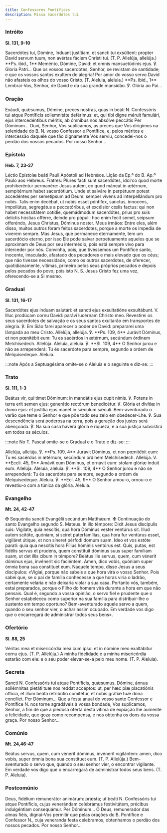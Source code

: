 ```yaml
---
title: Confessores Pontífices
description: Missa Sacerdótes tui
---
```


### Intróito

**Sl. 131, 9-10**

<div class="side-by-side not-content">
  <span>
    Sacerdótes tui, Dómine, índuant justítiam, et sancti tui exsúltent: propter
    David servum tuum, non avértas fáciem Christi tui. (T. P. Allelúja,
    allelúja.) **Ps. ibid., 1** Meménto, Dómine, David: et omnis mansuetúdinis
    ejus. ℣. Gloria Patri...
  </span>
  <span>
    Que os vossos sacerdotes, Senhor, se revistam de santidade; e que os vossos
    santos exultem de alegria! Por amor do vosso servo David não afasteis os
    olhos do vosso Cristo. (T. Aleluia, aleluia.) **Ps. ibid., 1** Lembrai-Vos,
    Senhor, de David e da sua grande mansidão. ℣. Glória ao Pai...
  </span>
</div>

### Oração

<div class="side-by-side not-content">
  <span>
    Exáudi, quǽsumus, Dómine, preces nostras, quas in beáti
    <span class="text-red-500">N.</span> Confessóris tui atque Pontíficis sollemnitáte
    deférimus: et, qui tibi digne méruit famulári, ejus intercedéntibus méritis,
    ab ómnibus nos absólve peccátis Per Dóminum...
  </span>
  <span>
    Ouvi, Senhor, Vos suplicamos, as preces que Vos dirigimos na solenidade do
    B. <span class="text-red-500">N.</span> vosso Confessor e Pontífice, e,
    pelos méritos e intercessão daquele que tão dignamente Vos serviu,
    concedei-nos o perdão dos nossos pecados. Por nosso Senhor...
  </span>
</div>

### Epístola

**Heb. 7, 23-27**

<div class="side-by-side not-content">
  <span>Léctio Epístolæ beáti Pauli Apóstoli ad Hebrǽos.</span>
  <span>Lição da Ep.ª do B. Ap.º Paulo aos Hebreus.</span>
  <span>
    Fratres: Plures facti sunt sacerdótes, idcírco quod morte prohiberéntur
    permanére: Jesus autem, eo quod máneat in ætérnum, sempitérnum habet
    sacerdótium. Unde et salváre in perpétuum potest accedéntes per semetípsum
    ad Deum: semper vivens ad interpellándum pro nobis. Talis enim decébat, ut
    nobis esset póntifex, sanctus, ínnocens, impollútus, segregátus a
    peccatóribus, et excélsior cœlis factus: qui non habet necessitátem cotídie,
    quemádmodum sacerdótes, prius pro suis delíctis hóstias offérre, deínde pro
    pópuli: hoc enim fecit semel, seípsum offeréndo, Jesus Christus, Dóminus
    noster.
  </span>
  <span>
    Meus irmãos: Entre eles, além disso, muitos outros foram feitos sacerdotes,
    porque a morte os impedia de viverem sempre. Mas Jesus, que permanece
    eternamente, tem um sacerdócio eterno, por isso Ele pode salvar
    perpetuamente aqueles que se aproximam de Deus por seu intermédio, pois está
    sempre vivo para interceder por nós. Convinha, pois, que tivéssemos um
    Pontífice santo, inocente, imaculado, afastado dos pecadores e mais elevado
    que os céus; que não tivesse necessidade, como os outros sacerdotes, de
    oferecer, quotidianamente, vítimas, primeiro pelos seus próprios pecados e
    depois pelos pecados do povo; pois isto N. S. Jesus Cristo fez uma vez,
    oferecendo-se a Si mesmo.
  </span>
</div>

### Gradual

**Sl. 131, 16-17**

<div class="side-by-side not-content">
  <span>
    Sacerdótes ejus índuam salutári: et sancti ejus exsultatióne exsultábunt. V.
    Illuc prodúcam cornu David: parávi lucérnam Christo meo.
  </span>
  <span>
    Revestirei os seus sacerdotes de salvação e os seus santos exultarão em
    transportes de alegria. ℣. Em Sião farei aparecer o poder de David:
    prepararei uma lâmpada ao meu Cristo.
  </span>
  <span>
    Allelúja, allelúja. ℣. **Ps. 109, 4** Jurávit Dóminus, et non pœnitébit eum:
    Tu es sacérdos in ætérnum, secúndum órdinem Melchísedech. Allelúja.
  </span>
  <span>
    Aleluia, aleluia. ℣. **Sl. 109, 4** O Senhor jurou e não se arrependerá: Tu
    és sacerdote para sempre, segundo a ordem de Melquisedeque. Aleluia.
  </span>
</div>

:::note
Após a Septuagésima omite-se o Aleluia e o seguinte e diz-se:
:::

### Trato

**Sl. 111, 1-3**

<div class="side-by-side not-content">
  <span>
    Beátus vir, qui timet Dóminum: in mandátis ejus cupit nimis. ℣. Potens in
    terra erit semen ejus: generátio rectórum benedicétur. ℣. Glória et divítiæ
    in domo ejus: et justítia ejus manet in sǽculum sǽculi.
  </span>
  <span>
    Bem-aventurado o varão que teme o Senhor e que põe todo seu zelo em
    obedecer-Lhe. ℣. Sua descendência será poderosa na terra, pois a geração dos
    justos será abençoada. ℣. Na sua casa haverá glória e riqueza, e a sua
    justiça subsistirá em todos os séculos.
  </span>
</div>

:::note
No T. Pascal omite-se o Gradual e o Trato e diz-se:
:::

<div class="side-by-side not-content">
  <span>
    Allelúja, allelúja. ℣. **Ps. 109, 4** Jurávit Dóminus, et non pœnitébit eum:
    Tu es sacérdos in ætérnum, secúndum órdinem Melchísedech. Allelúja. V.
    **Eccli. 45, 9** Amávit eum Dóminus, et ornávit eum: stolam glóriæ índuit
    eum. Allelúja.
  </span>
  <span>
    Aleluia, aleluia. ℣. **Sl. 109, 4** O Senhor jurou e não se arrependerá: Tu
    és sacerdote para sempre, segundo a ordem de Melquisedeque. Aleluia. ℣.
    **Ecl. 45, 9** O Senhor amou-o, ornou-o e revestiu-o com a túnica da glória.
    Aleluia.
  </span>
</div>

### Evangelho

**Mt. 24, 42-47**

<div class="side-by-side not-content">
  <span>
    <span class="text-red-500">✠</span> Sequéntia sancti Evangélii secúndum
    Matthǽum.
  </span>
  <span>
    <span class="text-red-500">✠</span> Continuação do santo Evangelho segundo
    S. Mateus.
  </span>
  <span>
    In illo témpore: Dixit Jesus discípulis suis: Vigilate, quia nescítis, qua
    hora Dóminus vester ventúrus sit. Illud autem scitóte, quóniam, si sciret
    paterfamílias, qua hora fur ventúrus esset, vigiláret útique, et non síneret
    pérfodi domum suam. Ideo et vos estóte parati: quia qua nescítis hora Fílius
    hóminis ventúrus est. Quis, putas, est fidélis servus et prudens, quem
    constítuit dóminus suus super famíliam suam, ut det illis cibum in témpore?
    Beátus ille servus, quem, cum vénerit dóminus ejus, invénerit sic faciéntem.
    Amen, dico vobis, quóniam super ómnia bona sua constítuet eum.
  </span>
  <span>
    Naquele tempo, disse Jesus a seus discípulos: «Vigiai, porque não sabeis a
    que hora virá o vosso Senhor. Pois sabei que, se o pai de família conhecesse
    a que horas viria o ladrão, certamente velaria e não deixaria violar a sua
    casa. Portanto vós, também, estai preparados, porque o Filho do homem virá
    durante a hora em que não pensais. Qual é, segundo a vossa opinião, o servo
    fiel e prudente que o Senhor estabeleceu como superior na sua família para
    distribuir-lhe o sustento em tempo oportuno? Bem-aventurado aquele servo a
    quem, quando o seu senhor vier, o achar assim ocupado. Em verdade vos digo
    que o encarregará de administrar todos seus bens».
  </span>
</div>

### Ofertório

**Sl. 88, 25**

<div class="side-by-side not-content">
  <span>
    Véritas mea et misericórdia mea cum ipso: et in nómine meo exaltábitur cornu
    ejus. (T. P. Allelúja.)
  </span>
  <span>
    A minha fidelidade e a minha misericórdia estarão com ele: e o seu poder
    elevar-se-á pelo meu nome. (T. P. Aleluia).
  </span>
</div>

### Secreta

<div class="side-by-side not-content">
  <span>
    Sancti <span class="text-red-500">N.</span> Confessóris tui atque
    Pontíficis, quǽsumus, Dómine, ánnua sollémnitas pietáti tuæ nos reddat
    accéptos: ut, per hæc piæ placatiónis offícia, et illum beáta retribútio
    comitétur, et nobis grátiæ tuæ dona concíliet. Per Dóminum...
  </span>
  <span>
    Que a festa anual do vosso santo Confessor e Pontífice
    <span class="text-red-500">N.</span> nos torne agradáveis à vossa bondade, Vos
    suplicamos, Senhor, a fim de que a piedosa oferta desta vítima de expiação lhe
    aumente a felicidade, que goza como recompensa, e nos obtenha os dons da vossa
    graça. Por nosso Senhor...
  </span>
</div>

### Comúnio

**Mt. 24,46-47**

<div class="side-by-side not-content">
  <span>
    Beátus servus, quem, cum vénerit dóminus, invénerit vigilántem: amen, dico
    vobis, super ómnia bona sua constítuet eum. (T. P. Allelúja.)
  </span>
  <span>
    Bem-aventurado o servo que, quando o seu senhor vier, o encontrar vigilante.
    Em verdade vos digo que o encarregará de administrar todos seus bens. (T. P.
    Aleluia).
  </span>
</div>

### Postcomúnio

<div class="side-by-side not-content">
  <span>
    Deus, fidélium remunerátor animárum: præsta; ut beáti
    <span class="text-red-500">N.</span> Confessóris tui atque Pontíficis, cujus
    venerándam celebrámus festivitátem, précibus indulgéntiam consequámur. Per Dóminum...
  </span>
  <span>
    Ó Deus, remunerador das almas fiéis, dignai-Vos permitir que pelas orações
    do B. Pontífice e Confessor <span class="text-red-500">N.</span>, cuja
    veneranda festa celebramos, obtenhamos o perdão dos nossos pecados. Por
    nosso Senhor...
  </span>
</div>
